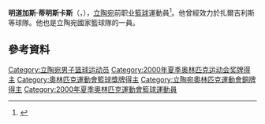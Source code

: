 '''明道加斯·蒂明斯卡斯'''（{{lang-lt|'''Mindaugas Timinskas'''}}，{{bd|1974年|3月28日}}），[[立陶宛|立陶宛]]前职业[[籃球|籃球]]運動員<ref>{{Cite web |url=http://www.euroleague.net/competition/seasons/2000-01 |title=存档副本 |access-date=2015-07-17 |archive-url=https://web.archive.org/web/20150102161751/http://www.euroleague.net/competition/seasons/2000-01 |archive-date=2015-01-02 |dead-url=yes }}</ref>。他曾經效力於扎爾吉利斯等球隊。他也是立陶宛國家籃球隊的一員。

== 參考資料 ==
{{reflist}}

{{LKL总决赛最有价值球员}}
{{2000年夏季奥运会立陶宛男子篮球阵容}}

{{Authority control}}
{{DEFAULTSORT:Timinskas, Mindaugas}}
[[Category:立陶宛男子篮球运动员|Category:立陶宛男子篮球运动员]]
[[Category:2000年夏季奥林匹克运动会奖牌得主|Category:2000年夏季奥林匹克运动会奖牌得主]]
[[Category:奧林匹克運動會籃球獎牌得主|Category:奧林匹克運動會籃球獎牌得主]]
[[Category:立陶宛奧林匹克運動會銅牌得主|Category:立陶宛奧林匹克運動會銅牌得主]]
[[Category:2000年夏季奧林匹克運動會籃球運動員|Category:2000年夏季奧林匹克運動會籃球運動員]]